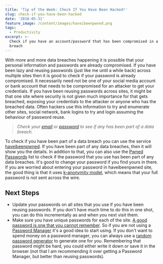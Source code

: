 ```yaml
---
title: 'Tip of the Week: Check If You Have Been Hacked!'
slug: check-if-you-have-been-hacked
date: '2018-05-31'
feature_image: /content/images/haveibeenpwned.png
tags:
  - Productivity
excerpt: >-
  Check if you have an account/password that has been compromised in a data
  breach
---
```

<ImageCard src="/content/images/password_manager.jpg" alt="https://pixabay.com/en/data-security-keyboard-computer-1590455/" />

With more and more data breaches happening it is possible that your personal information and passwords are already compromised. If you have been lazy and reusing passwords (just like me until a while back) across multiple sites then it is good to check if your password is already compromised. It necessarily need not be one of your social media account or bank account that needs to be compromised for an attacker to get your credentials. If you have been reusing passwords across sites, it might be that one site where security is not given much importance for that gets breached, exposing your credentials to the attacker or anyone who has the breached data. Often hackers use this information to try and enumerate other sites, social network, bank logins to try and login assuming the behaviour of password reuse.

> _Check your [email](https://haveibeenpwned.com/) or [password](https://haveibeenpwned.com/Passwords) to see if any has been part of a data breach._

To check if you have been part of a data breach you can use the service [haveibeenpwned](https://haveibeenpwned.com/). If you have been part of any data breaches, then it will show you the details. In addition to that, you can also use the [Pwned Passwords](https://haveibeenpwned.com/Passwords) list to check if the password that you use has been part of any data breaches. It's good to change your password if you find yours in there. If you are worried about entering your password in haveibeenpwned site, the good thing is that it uses [k-anonymity model](https://www.troyhunt.com/ive-just-launched-pwned-passwords-version-2/), which means that your full password is not sent across the wire.

## Next Steps

-   Update your passwords on all sites that you use if you have been reusing passwords. If you don't have much time to do this in one shot, you can do this incrementally as and when you next visit them.
-   Make sure you have unique passwords for each of the site. [A good password is one that you cannot remember](https://www.troyhunt.com/only-secure-password-is-one-you-cant/). So if you are not using a [Password Manager](/blog/password-manager-get-one-if-you-havent-already/) it's a good idea to start using. If you don't want to spend money on a password manager, you can always use a [random password generator](https://www.lastpass.com/password-generator) to generate one for you. Remembering that password might be hard, you could either write it down or save it in the browser (not that I am recommending it over getting a Password Manager, but better than reusing passwords).
